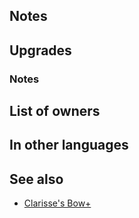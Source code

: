 {{SkillPage Tabs}}{{Weapon Infobox
|tagid=SID_闇のブレス＋
|weaponType=Dragonstone
|might=13
|range=1
|effect=If unit initiates combat, inflicts Atk/Spd-5 on foes within 2 spaces of target through their next actions after combat.
|cost=300
|exclusive=0
|statModifiers=0,13,0,0,0
|SE=se_effect_darkbreath.flac
|refinePaths=default
|refineSP=350
|refineMedals=500
|refineStones=50
|upgradedMight=14
|upgradedEffect=After combat, if unit attacked, inflicts Atk/Spd-7 on target and foes within 2 spaces of target through their next actions. If foe's Range = 2, calculates damage using the lower of foe's Def or Res.
|properties=random_all
}}
==Notes==
{{IfUnitInitiates}}
{{Penalties}}
==Upgrades==
{{Weapon Upgrade List}}
===Notes===
{{IfUnitAttacked}}
{{LowerDefRes}}

==List of owners==
{{Skill Hero List}}
==In other languages==
{{OtherLanguages
|japanese=闇のブレス＋
|german=Dunkler Atem+
|spanishEU=Aliento oscuro +
|spanishLA=Soplo sombrío +
|french=Souffle sombre +
|italian=Soffio oscuro+
|chineseTW=暗之吐息＋
|portuguese=Sopro vil+
}}
==See also==
* [[Clarisse's Bow+]]
{{Weapons Navbox}}